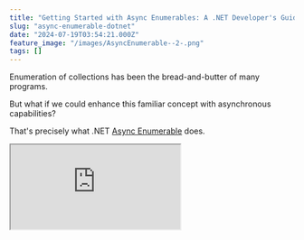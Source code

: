```yaml
---
title: "Getting Started with Async Enumerables: A .NET Developer's Guide"
slug: "async-enumerable-dotnet"
date: "2024-07-19T03:54:21.000Z"
feature_image: "/images/AsyncEnumerable--2-.png"
tags: []
---
```


Enumeration of collections has been the bread-and-butter of many programs.

But what if we could enhance this familiar concept with asynchronous capabilities?

That's precisely what .NET [Async Enumerable](https://learn.microsoft.com/en-us/archive/msdn-magazine/2019/november/csharp-iterating-with-async-enumerables-in-csharp-8) does.

<iframe src="https://www.youtube.com/embed/u7Q2zlM1QHg?feature=oembed" />

In this post, let's explore how C# **combines '_yield return_' with '_async' and 'await_'** to create efficient asynchronous data streams and how 'await foreach' lets us effortlessly consume them.

For the demo, I will show you a simple console application that looks through rating files stored in an Amazon S3 bucket to find the first _n number of x-star ratings_ for a given product.

We will examine some of the challenges of standard approaches and then learn how to use AsyncEnumerable to make this more efficient.

While we're using S3 here, AsyncEnumerables aren't limited to AWS. They're helpful for efficiently processing streams of data from any source—databases, files, APIs, or real-time feeds.

_AWS sponsors this post._

Asynchronous Stream without IAsyncEnumerable
--------------------------------------------

Let's explore our use case for getting all first-x product ratings from the S3 bucket a bit further and see it in action.

[

Amazon S3 For the .NET Developer: How to Easily Get Started

Learn how to get started with Amazon S3 from a .NET Core application. We will learn how to store and retrieve data from the storage, important concepts to be aware of while using S3.

![](/images/logo-512x512.png)Rahul NathRahul Pulikkot Nath

![](/images/storage-box.jpg)

](__GHOST_URL__/blog/amazon-s3-dotnet/)

The below code uses the `GetAllFileS3Objects` method to loop through the Amazon S3 bucket using the [AWSSDK.S3](https://www.nuget.org/packages/AWSSDK.S3) Nuget package.

Since the S3 SDK returns paged results of objects, the function builds up an internal list of object files before returning the entire collection.

    var ratings = await GetAllRatings(client);
    
    var filteredRatings = ratings
        .Where(r => r.Rating == 3)
        .Take(50)
        .Select(r => r.Review);
        
    Console.WriteLine(string.Join(Environment.NewLine, filteredRatings));
    
    async Task<List<ProductRating>> GetAllRatings(AmazonS3Client s3Client)
    {
        var s3Objects = await GetAllFileS3Objects(s3Client);
        var productRatings = new List<ProductRating>();
        var fileReadCounter = 0;
        foreach (var s3Object in s3Objects)
        {
           var rating = await GetRating(s3Client, s3Object);
           productRatings.Add(rating);
           Console.WriteLine("File {0} read {1}", s3Object.Key, ++fileReadCounter);
        }
    
        return productRatings;
    }
    
    async Task<IEnumerable<S3Object>> GetAllFileS3Objects(AmazonS3Client amazonS3Client)
    {
        ListObjectsV2Response? s3ObjectsResponse = null;
        var result = new List<S3Object>();
        do
        {
            s3ObjectsResponse = await amazonS3Client.ListObjectsV2Async(new ListObjectsV2Request()
            {
                BucketName = bucketName,
                ContinuationToken = s3ObjectsResponse?.NextContinuationToken,
                StartAfter = s3ObjectsResponse?.StartAfter
            });
    
    
            result.AddRange(s3ObjectsResponse.S3Objects);
            Console.WriteLine("Total Objects retrieved {0}", result.Count);
        } while (s3ObjectsResponse.IsTruncated);
    
        return result;
    }
    

Iterate over all objects in Amazon S3, build up the whole list of objects before starting any processing over it.

The `GetAllRatings` method gets the entire list of objects from S3 bucket into the server memory and loops through each of them to retrieve the actual file from S3, reads its JSON contents, and parses it into a `Rating` object.

The main function in `Program.cs` then filters this final `Ratings` list by the objects that have 3-star ratings, takes 50 of them, and prints it to the console.

⚠️

Looping through paged data results over I/O operations is one scenario where IAsyncEnumerable can help.

### Problems with the Current Code

Before proceeding, consider whether you can think some of the high-level problems with the above code.

Now that you've given it some thought, let's discuss:

*   **Entire list in memory**: We need to build the entire list of S3 objects in memory before starting to process them.
*   **Time and resource consumption**: Depending on the number and size of the objects in the bucket, this will consume significant time and server resources.
*   **Potential memory issues**: If the objects are large, you could potentially run into memory issues, which might even bring down the entire application.
*   **Unnecessary reads**: We only need the first 50 objects that match the criteria. All objects beyond that are read unnecessarily and discarded.

Introducing Async Enumerable
----------------------------

Let's see how we can fix some issues by introducing AsyncEnumerables.

💡

__Async enumerable is a way to work with collections of data that arrive over time, rather than all at once.__

AsyncEnumerables are particularly useful when:

1.  You're dealing with large datasets
2.  Data is being generated or fetched in real-time
3.  You want to process items as they become available without waiting for the entire collection

AsyncEnumerables generates the enumerable asynchronously as you are iterating over them.

So, instead of doing all the I/O work upfront, it does it just when it's needed. As you loop through the items, there might be a slight delay in getting the next item(s), depending on whether it needs to be fetched over I/O.

The below code now implements `IAsyncEnumerable` for out `GetAllFilesS3Objects` method, which returns all the objects from the S3 bucket.

    async IAsyncEnumerable<S3Object> GetAllFileS3Objects(AmazonS3Client amazonS3Client)
    {
        ListObjectsV2Response? s3ObjectsResponse = null;
        do
        {
            s3ObjectsResponse = await amazonS3Client.ListObjectsV2Async(new ListObjectsV2Request()
            {
                BucketName = bucketName,
                ContinuationToken = s3ObjectsResponse?.NextContinuationToken,
                StartAfter = s3ObjectsResponse?.StartAfter
            });
    
            Console.WriteLine("Total Objects retrieved {0}", s3ObjectsResponse.S3Objects.Count);
            foreach (var s3Object in s3ObjectsResponse.S3Objects)
                yield return s3Object;
        } while (s3ObjectsResponse.IsTruncated);
    }

The function no longer builds up the internal list of objects but instead `yield` returns the items one by one from the batch response.

S3 SDK, by default, returns a max of 1000 items per request.

So when the collection is first enumerated, it makes the call, gets the first 1000 objects, loops through them, and `yield returns` them one by one until the 1000 items are consumed.

If the consumer needs more items, it will call to get the next batch of 1000 and do the same.

This keeps going until the consumer is done needing any more items or the S3 bucket runs out of items.

### Consuming an IAsyncEnumerable Collection

With the function `GetAllFileS3Objects` now returning an `IAsyncEnumerable`, we no longer need to await that call.

However, since enumerating the collection itself has to be an async operation, we can now move that to the `foreach` statement.

    async Task<List<ProductRating>> GetAllRatings(AmazonS3Client s3Client)
    {
        var s3Objects = GetAllFileS3Objects(s3Client);
        ...
        await foreach (var s3Object in s3Objects)
        {
           ...
        }
        
        return productRatings;
    }

Consuming an asynchronous stream of data using await foreach statement in C#.

You can use [await foreach](https://learn.microsoft.com/en-us/dotnet/csharp/language-reference/statements/iteration-statements#await-foreach) to consume an asynchronous stream of data.

This code still builds up the entire rating object before applying the filtering condition to the `Program.cs` main function.

That's easily solved by moving down the condition and the filtering below into the `GetAllRatings` method and applying it there.

    async Task<List<ProductRating>> GetAllRatings(AmazonS3Client s3Client)
    {
        var s3Objects = GetAllFileS3Objects(s3Client);
        ...
        
        await foreach (var s3Object in s3Objects)
        {
            var rating = await GetRating(s3Client, s3Object);
            ...
            if(rating.Rating == 3)
                filteredProductRatings.Add(rating);
                
            if (filteredProductRatings.Count == 50)
                return filteredProductRatings;
        }
        
        return filteredProductRatings;
    }

Refactored code to read only the minimum required items from the S3 object to match our required criteria.

The above code now builds up a filteredProductRatings list based on our required conditions. As soon as the required number of objects is met, it exits the foreach loop and returns the ratings required.

In a future post, we will learn how to refactor this further using standard LINQ extension methods like Select, Where, etc.

But before that, look over the code base you are working on now and see if there are any places where you should switch to Async Enumerable. 👋